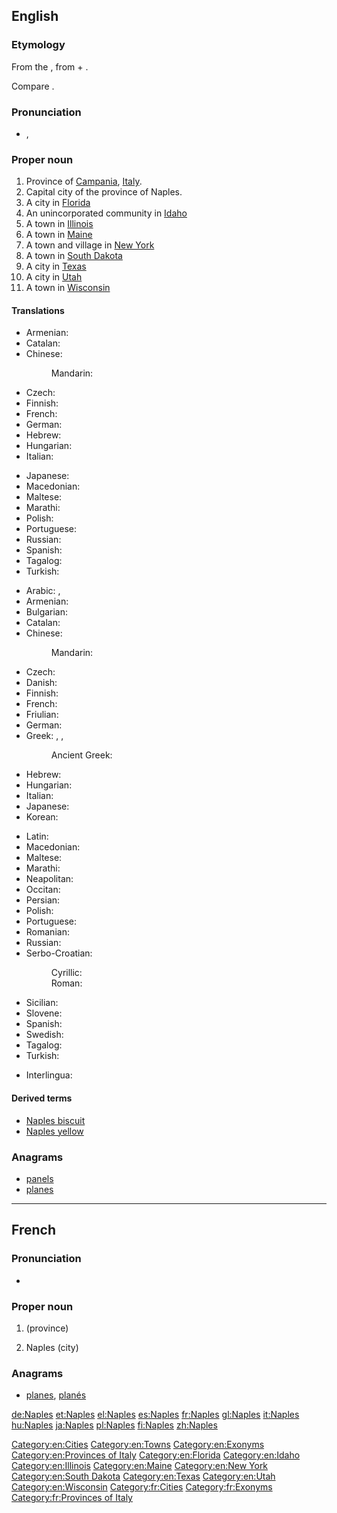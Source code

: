 ==English==
{{wikipedia}}

===Etymology===
From the {{etyl|grc|en}} {{m|grc|Νεάπολις}}, from {{m|grc|νέος|νέα|new}} + {{m|grc|πόλις||city}}.

Compare {{m|en|Newton}}.

===Pronunciation===
* {{a|UK|US}}, {{IPA|/neɪ.pəlz/|lang=en}}

===Proper noun===
{{en-proper noun}}

# Province of [[Campania]], [[Italy]].
# Capital city of the province of Naples.
# A city in [[Florida]]
# An unincorporated community in [[Idaho]]
# A town in [[Illinois]]
# A town in [[Maine]]
# A town and village in [[New York]]
# A town in [[South Dakota]]
# A city in [[Texas]]
# A city in [[Utah]]
# A town in [[Wisconsin]]

====Translations====
{{trans-top|province in Italy}}
* Armenian: {{t|hy|Նեապոլ}}
* Catalan: {{t|ca|Nàpols|m}}
* Chinese:
*: Mandarin: {{t+|cmn|那不勒斯|tr=Nàbùlèsī}}
* Czech: {{t+|cs|Neapol|f}}
* Finnish: {{t+|fi|Napoli}}
* French: {{t+|fr|Naples|f}}
* German: {{t+|de|Neapel|n}}
* Hebrew: {{t|he|נאפולי|tr=Nāpoli|f}}
* Hungarian: {{t+|hu|Nápoly}}
* Italian: {{t+|it|Napoli|f}}
{{trans-mid}}
* Japanese: {{t|ja|ナポリ県|tr=Napori-ken}}
* Macedonian: {{t|mk|Неапол|m|tr=Néapol}}
* Maltese: {{t|mt|il-[[Provinċja ta' Napli]]}}
* Marathi: {{t|mr|नेपल्स|tr=Nepals|sc=Deva}}
* Polish: {{t+|pl|Neapol|m}}
* Portuguese: {{t|pt|Nápoles}}
* Russian: {{t|ru|Неа́поль|m}}
* Spanish: {{t+|es|Nápoles|f}}
* Tagalog: {{t|tl|Napoles}}
* Turkish: {{t+|tr|Napoli}}
{{trans-bottom}}

{{trans-top|city in Italy}}
* Arabic: {{t|ar|نَابُلِي|m}}, {{t|ar|نَابُولِي|m}}
* Armenian: {{t|hy|Նեապոլ}}
* Bulgarian: {{t|bg|Неапол|m}}
* Catalan: {{t|ca|Nàpols|m}}
* Chinese:
*: Mandarin: {{t+|cmn|那不勒斯|tr=Nàbùlèsī|sc=Hani}}
* Czech: {{t+|cs|Neapol|f}}
* Danish: {{t|da|Napoli|n}}
* Finnish: {{t+|fi|Napoli}}
* French: {{t+|fr|Naples|m}}
* Friulian: {{t|fur|Napoli|f}}
* German: {{t+|de|Neapel|n}}
* Greek: {{t+|el|Νάπολη|f}}, {{t|el|Νεάπολις|f}} {{qualifier|obsolete}}, {{t|el|Νεάπολη|f}} {{qualifier|rare}}
*: Ancient Greek: {{t|grc|Νεάπολις|f}}
* Hebrew: {{t|he|נאפולי|tr=Nāpoli|f}}
* Hungarian: {{t+|hu|Nápoly}}
* Italian: {{t+|it|Napoli|f}}
* Japanese: {{t+|ja|ナポリ|tr=Napori}}
* Korean: {{t|ko|나폴리|tr=Napolli|sc=Kore}}
{{trans-mid}}
* Latin: {{t+|la|Neāpolis|f}}
* Macedonian: {{t|mk|Неапол|m|tr=Néapol}}
* Maltese: {{t|mt|Napli}}
* Marathi: {{t|mr|नेपल्स|n|tr=Nepals|sc=Deva}}
* Neapolitan: {{t|nap|Napule|f}}
* Occitan: {{t|oc|Nàpols|m}}
* Persian: {{t+|fa|ناپل|tr=Nâpl|sc=fa-Arab}}
* Polish: {{t+|pl|Neapol|m}}
* Portuguese: {{t|pt|Nápoles|f}}
* Romanian: {{t|ro|Napoli|m}}
* Russian: {{t|ru|Неа́поль|m}}
* Serbo-Croatian:
*: Cyrillic: {{t|sh|На́пуљ|m}}
*: Roman: {{t+|sh|Nápulj|m}}
* Sicilian: {{t|scn|Nàpuli|m}}
* Slovene: {{t+|sl|Neápelj|m}}
* Spanish: {{t+|es|Nápoles|f}}
* Swedish: {{t+|sv|Neapel}}
* Tagalog: {{t|tl|Napoles}}
* Turkish: {{t+|tr|Napoli}}
{{trans-bottom}}

{{checktrans-top}}
* Interlingua: {{t-check|ia|Neapole}}
{{trans-mid}}
{{trans-bottom}}

====Derived terms====
* [[Naples biscuit]]
* [[Naples yellow]]

===Anagrams===
* [[panels#English|panels]]
* [[planes#English|planes]]

[[Category:en:Cities]]
[[Category:en:Towns]]
[[Category:en:Exonyms]]
[[Category:en:Provinces of Italy]]
[[Category:en:Florida]]
[[Category:en:Idaho]]
[[Category:en:Illinois]]
[[Category:en:Maine]]
[[Category:en:New York]]
[[Category:en:South Dakota]]
[[Category:en:Texas]]
[[Category:en:Utah]]
[[Category:en:Wisconsin]]

----

==French==

===Pronunciation===
* {{audio|Fr-Paris--Naples.ogg|Audio (Paris)|lang=fr}}

===Proper noun===
{{fr-proper noun}}

# {{l|en|Naples}} (province)
# Naples (city)

===Anagrams===
* [[planes#French|planes]], [[planés#French|planés]]

[[Category:fr:Cities]]
[[Category:fr:Exonyms]]
[[Category:fr:Provinces of Italy]]

[[de:Naples]]
[[et:Naples]]
[[el:Naples]]
[[es:Naples]]
[[fr:Naples]]
[[gl:Naples]]
[[it:Naples]]
[[hu:Naples]]
[[ja:Naples]]
[[pl:Naples]]
[[fi:Naples]]
[[zh:Naples]]